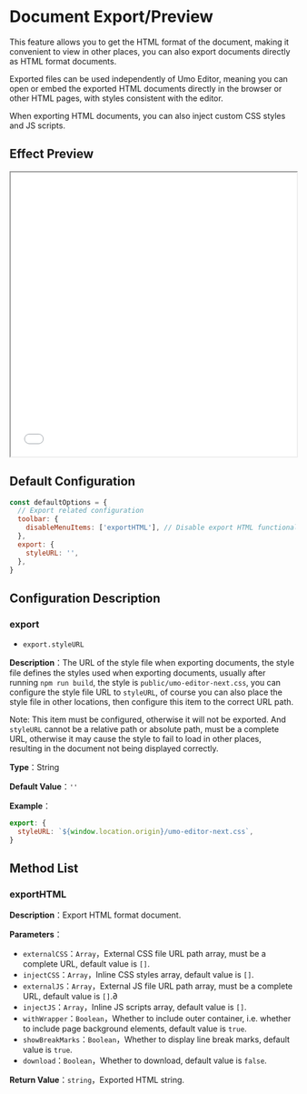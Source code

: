 # Document Export/Preview

This feature allows you to get the HTML format of the document, making it convenient to view in other places, you can also export documents directly as HTML format documents.

Exported files can be used independently of Umo Editor, meaning you can open or embed the exported HTML documents directly in the browser or other HTML pages, with styles consistent with the editor.

When exporting HTML documents, you can also inject custom CSS styles and JS scripts.

## Effect Preview

<iframe src="/demos/export-html-en.html" width="100%" height="500" style={{border: 'solid 1px #ccc', margin: '2rem 0'}}></iframe>

## Default Configuration

``` js
const defaultOptions = {
  // Export related configuration
  toolbar: {
    disableMenuItems: ['exportHTML'], // Disable export HTML functionality in the toolbar
  },
  export: {
    styleURL: '',
  },
}
```

## Configuration Description

### export

- `export.styleURL`

**Description**：The URL of the style file when exporting documents, the style file defines the styles used when exporting documents, usually after running `npm run build`, the style is `public/umo-editor-next.css`, you can configure the style file URL to `styleURL`, of course you can also place the style file in other locations, then configure this item to the correct URL path.

Note: This item must be configured, otherwise it will not be exported. And `styleURL` cannot be a relative path or absolute path, must be a complete URL, otherwise it may cause the style to fail to load in other places, resulting in the document not being displayed correctly.

**Type**：String

**Default Value**：`''`

**Example**：

``` js
export: {
  styleURL: `${window.location.origin}/umo-editor-next.css`,
}
```

## Method List

### exportHTML

**Description**：Export HTML format document.

**Parameters**：

- `externalCSS`：`Array`，External CSS file URL path array, must be a complete URL, default value is `[]`.
- `injectCSS`：`Array`，Inline CSS styles array, default value is `[]`.
- `externalJS`：`Array`，External JS file URL path array, must be a complete URL, default value is `[]`.∂
- `injectJS`：`Array`，Inline JS scripts array, default value is `[]`.
- `withWrapper`：`Boolean`，Whether to include outer container, i.e. whether to include page background elements, default value is `true`.
- `showBreakMarks`：`Boolean`，Whether to display line break marks, default value is `true`.
- `download`：`Boolean`，Whether to download, default value is `false`.

**Return Value**：`string`，Exported HTML string.
